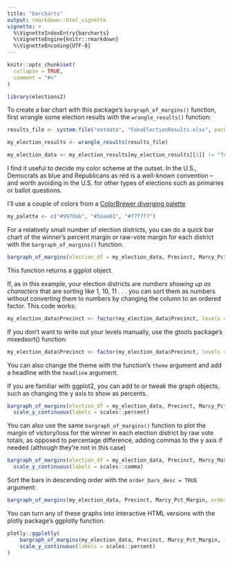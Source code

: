 ```yaml
---
title: "barcharts"
output: rmarkdown::html_vignette
vignette: >
  %\VignetteIndexEntry{barcharts}
  %\VignetteEngine{knitr::rmarkdown}
  %\VignetteEncoding{UTF-8}
---
```


```r
knitr::opts_chunk$set(
  collapse = TRUE,
  comment = "#>"
)
```

```r
library(elections2)
```

To create a bar chart with this package's `bargraph_of_margins()` function, first wrangle some election results with the `wrangle_results()` function:

```r
results_file <- system.file("extdata", "FakeElectionResults.xlsx", package = "elections2")

my_election_results <- wrangle_results(results_file)

my_election_data <- my_election_results[my_election_results[[1]] != "Total"]

```


I find it useful to decide my color scheme at the outset. In the U.S., Democrats as blue and Republicans as red is a well-known convention -- and worth avoiding in the U.S. for other types of elections such as primaries or ballot questions.

I'll use a couple of colors from a [ColorBrewer diverging palette](https://colorbrewer2.org/#type=diverging&scheme=PRGn&n=9)

```r

my_palette <- c("#9970ab", "#5aae61", "#f7f7f7")

```


For a relatively small number of election districts, you can do a quick bar chart of the winner's percent margin or raw-vote margin for each district with the `bargraph_of_margins()` function.

```r

bargraph_of_margins(election_df = my_election_data, Precinct, Marcy_Pct_Margin)


```


This function returns a ggplot object. 

If, as in this example, your election districts are _numbers showing up as characters_ that are sorting like 1, 10, 11 . . . you can sort them as numbers without converting them to numbers by changing the column to an ordered factor. This code works:

```r
my_election_data$Precinct <- factor(my_election_data$Precinct, levels = c("1", "2", "3", "4", "5", "6", "7", "8", "9", "10", "11", "12", "13", "14", "15", "16", "17", "18"), ordered = TRUE)
```

If you don't want to write out your levels manually, use the gtools package's mixedsort() function:

```r
my_election_data$Precinct <- factor(my_election_data$Precinct, levels = gtools::mixedsort(my_election_data$Precinct), ordered = TRUE)

```


You can also change the theme with the function's `theme` argument and add a headline with the `headline` argument.

If you are familiar with ggplot2, you can add to or tweak the graph objects, such as changing the y axis to show as percents. 


```r

bargraph_of_margins(election_df = my_election_data, Precinct, Marcy_Pct_Margin, theme = theme_classic(), headline = "Marcy's Percentage Point Margin by Precinct") +
  scale_y_continuous(labels = scales::percent)


```


You can also use the same `bargraph_of_margins()` function to plot the margin of victory/loss for the winner in each election district by raw vote totals, as opposed to percentage difference, adding commas to the y axis if needed (although they're not in this case)

```r

bargraph_of_margins(election_df = my_election_data, Precinct, Marcy_Margin, headline = "Marcy's Vote Margin of Victory (Purple) or Loss (Green) by Precinct") +
  scale_y_continuous(labels = scales::comma)

```

Sort the bars in descending order with the `order_bars_desc = TRUE` argument:

```r

bargraph_of_margins(my_election_data, Precinct, Marcy_Pct_Margin, order_bars_desc = TRUE)


```

You can turn any of these graphs into interactive HTML versions with the plotly package's ggplotly function.

```r

plotly::ggplotly(
    bargraph_of_margins(my_election_data, Precinct, Marcy_Pct_Margin, theme = theme_classic()) +
    scale_y_continuous(labels = scales::percent)
)

```
